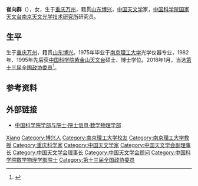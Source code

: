 '''崔向群'''（{{bd|1951年|12月||}}），女，生于[[重庆|重庆]][[万州|万州]]，籍贯[[山东|山东]][[博兴|博兴]]，[[中国|中国]][[天文学|天文学]]家，[[中国科学院国家天文台南京天文光学技术研究所|中国科学院国家天文台南京天文光学技术研究所]]研究员。

== 生平 ==
生于[[重庆|重庆]][[万州|万州]]，籍贯[[山东|山东]][[博兴|博兴]]。1975年毕业于[[南京理工大学|南京理工大学]]光学仪器专业，1982年、1995年先后获[[中国科学院紫金山天文台|中国科学院紫金山天文台]]硕士、博士学位。2018年1月，当选[[中国人民政治协商会议第十三届全国委员会委员名单|第十三届全国政协委员]]<ref>{{Cite web|url=http://sports.163.com/18/0126/06/D92BRKK400051C89.html|title=中国人民政治协商会议第十三届全国委员会委员名单|accessdate=2018-01-26|last=|work=网易|archive-url=https://web.archive.org/web/20180127143232/http://sports.163.com/18/0126/06/D92BRKK400051C89.html|archive-date=2018-01-27|dead-url=yes}}</ref>。

== 参考资料 ==
{{reflist}}

==外部链接==
* [https://web.archive.org/web/20120308190537/http://sourcedb.cas.cn/sourcedb_ad_cas/zw2/ysxx/sxwlxb/ 中国科学院学部与院士·院士信息·数学物理学部]

{{中国科学家小作品}}
{{中国科学院数学物理学部院士}}
{{Navboxes
| title  = 崔向群在[[中国天文学会|中国天文学会]]的职务
| list1  =
{{中国天文学会第十一届理事会}}
{{中国天文学会第十三届理事会}}
}}

{{Authority control}}
{{DEFAULTSORT:Cui崔}}
[[Category:崔姓|Xiang]]
[[Category:博兴人|Category:博兴人]]
[[Category:南京理工大学校友|Category:南京理工大学校友]]
[[Category:南京理工大学教授|Category:南京理工大学教授]]
[[Category:重庆科学家|Category:重庆科学家]]
[[Category:中国天文学家|Category:中国天文学家]]
[[Category:中国天文学会副理事长|Category:中国天文学会副理事长]]
[[Category:中国天文学会理事长|Category:中国天文学会理事长]]
[[Category:中国天文学会顾问|Category:中国天文学会顾问]]
[[Category:中国科学院数学物理学部院士|Category:中国科学院数学物理学部院士]]
[[Category:第十三届全国政协委员|Category:第十三届全国政协委员]]